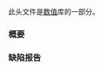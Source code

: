 {{cpp/header/title|valarray}}
{{cpp/header/navbar}}

此头文件是[[cpp/numeric|数值]]库的一部分。

{{dsc begin}}
{{dsc h1 | 包含}}
{{dsc inc | cpp/header/dsc initializer_list}}

{{dsc h1 | 类}}
{{dsc tclass | cpp/numeric/valarray | 数值数组与数组切片}}
{{dsc inc | cpp/numeric/valarray/dsc slice}}
{{dsc inc | cpp/numeric/valarray/dsc slice_array}}
{{dsc inc | cpp/numeric/valarray/dsc gslice}}
{{dsc inc | cpp/numeric/valarray/dsc gslice_array}}
{{dsc inc | cpp/numeric/valarray/dsc mask_array}}
{{dsc inc | cpp/numeric/valarray/dsc indirect_array}}

{{dsc h1 | 函数}}

{{dsc h2 | 操作}}
{{dsc inc | cpp/numeric/valarray/dsc swap2}}
{{dsc inc | cpp/numeric/valarray/dsc begin2}}
{{dsc inc | cpp/numeric/valarray/dsc end2}}
{{dsc inc | cpp/numeric/valarray/dsc operator_arith3}}
{{dsc inc | cpp/numeric/valarray/dsc operator_cmp}}
{{dsc inc | cpp/numeric/valarray/dsc abs}}

{{dsc h2 | 指数函数}}
{{dsc inc | cpp/numeric/valarray/dsc exp}}
{{dsc inc | cpp/numeric/valarray/dsc log}}
{{dsc inc | cpp/numeric/valarray/dsc log10}}

{{dsc h2 | 幂函数}}
{{dsc inc | cpp/numeric/valarray/dsc pow}}
{{dsc inc | cpp/numeric/valarray/dsc sqrt}}

{{dsc h2 | 三角函数}}
{{dsc inc | cpp/numeric/valarray/dsc sin}}
{{dsc inc | cpp/numeric/valarray/dsc cos}}
{{dsc inc | cpp/numeric/valarray/dsc tan}}
{{dsc inc | cpp/numeric/valarray/dsc asin}}
{{dsc inc | cpp/numeric/valarray/dsc acos}}
{{dsc inc | cpp/numeric/valarray/dsc atan}}
{{dsc inc | cpp/numeric/valarray/dsc atan2}}

{{dsc h2 | 双曲函数}}
{{dsc inc | cpp/numeric/valarray/dsc sinh}}
{{dsc inc | cpp/numeric/valarray/dsc cosh}}
{{dsc inc | cpp/numeric/valarray/dsc tanh}}
{{dsc end}}

===概要===
{{cpp/synopsis/valarray}}

===缺陷报告===
{{dr list begin}}
{{dr list item|wg=lwg|dr=125|std=C++98|before=在概要中 {{l2tt|cpp/numeric/valarray/operator_arith|operator!()|valarray&lt;T&gt;}} 的返回类型是 {{c|valarray&lt;T&gt;}}|after=改成 {{c|valarray&lt;bool&gt;}}}}
{{dr list end}}

{{langlinks|cs|de|en|es|fr|it|ja|ko|pl|pt|ru}}